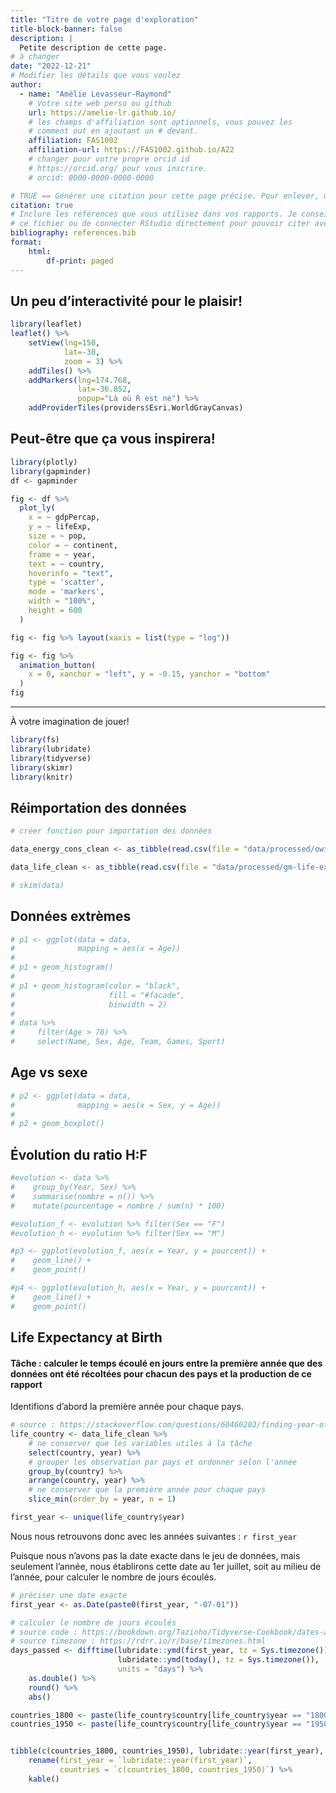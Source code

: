 ```yaml
---
title: "Titre de votre page d'exploration"
title-block-banner: false
description: | 
  Petite description de cette page.
# à changer
date: "2022-12-21"
# Modifier les détails que vous voulez
author:
  - name: "Amélie Levasseur-Raymond"
    # Votre site web perso ou github
    url: https://amelie-lr.github.io/
    # les champs d'affiliation sont optionnels, vous pouvez les
    # comment out en ajoutant un # devant.
    affiliation: FAS1002
    affiliation-url: https://FAS1002.github.io/A22
    # changer pour votre propre orcid id
    # https://orcid.org/ pour vous inscrire.
    # orcid: 0000-0000-0000-0000

# TRUE == Générer une citation pour cette page précise. Pour enlever, mettre false.
citation: true
# Inclure les références que vous utilisez dans vos rapports. Je conseille Zotero pour construire
# ce fichier ou de connecter RStudio directement pour pouvoir citer avec @nom-de-reference.
bibliography: references.bib
format: 
    html: 
        df-print: paged
---
```


## Un peu d'interactivité pour le plaisir!

```r
library(leaflet)
leaflet() %>%
    setView(lng=150,
            lat=-30,
            zoom = 3) %>%
    addTiles() %>%
    addMarkers(lng=174.768,
               lat=-36.852,
               popup="Là où R est né") %>%
    addProviderTiles(providers$Esri.WorldGrayCanvas)
```

## Peut-être que ça vous inspirera!

```r
library(plotly)
library(gapminder)
df <- gapminder

fig <- df %>%
  plot_ly(
    x = ~ gdpPercap,
    y = ~ lifeExp,
    size = ~ pop,
    color = ~ continent,
    frame = ~ year,
    text = ~ country,
    hoverinfo = "text",
    type = 'scatter',
    mode = 'markers',
    width = "100%",
    height = 600
  )

fig <- fig %>% layout(xaxis = list(type = "log"))

fig <- fig %>%
  animation_button(
    x = 0, xanchor = "left", y = -0.15, yanchor = "bottom"
  )
fig
```

------------------------------------------------------------------------

À votre imagination de jouer!



```r
library(fs)
library(lubridate)
library(tidyverse)
library(skimr)
library(knitr)
```

## Réimportation des données

```r
# créer fonction pour importation des données

data_energy_cons_clean <- as_tibble(read.csv(file = "data/processed/owid-energy-consumption-data.csv"))

data_life_clean <- as_tibble(read.csv(file = "data/processed/gm-life-expectancy-data.csv"))

# skim(data)

```

## Données extrèmes

```r
# p1 <- ggplot(data = data,
#              mapping = aes(x = Age))
# 
# p1 + geom_histogram()
# 
# p1 + geom_histogram(color = "black",
#                     fill = "#facade",
#                     binwidth = 2)
# 
# data %>% 
#     filter(Age > 78) %>%
#     select(Name, Sex, Age, Team, Games, Sport)
```

## Age vs sexe

```r
# p2 <- ggplot(data = data,
#              mapping = aes(x = Sex, y = Age))
# 
# p2 + geom_boxplot()
```

## Évolution du ratio H:F

```r
#evolution <- data %>% 
#    group_by(Year, Sex) %>%
#    summarise(nombre = n()) %>%
#    mutate(pourcentage = nombre / sum(n) * 100)

```

```r
#evolution_f <- evolution %>% filter(Sex == "F")
#evolution_h <- evolution %>% filter(Sex == "M")

#p3 <- ggplot(evolution_f, aes(x = Year, y = pourcent)) + 
#    geom_line() + 
#    geom_point()

#p4 <- ggplot(evolution_h, aes(x = Year, y = pourcent)) + 
#    geom_line() + 
#    geom_point()

```

## Life Expectancy at Birth

#### Tâche : calculer le temps écoulé **en jours** entre la première année que des données ont été récoltées pour chacun des pays et la production de ce rapport

Identifions d'abord la première année pour chaque pays.

```r

# source : https://stackoverflow.com/questions/60460203/finding-year-of-first-occurrence-in-r
life_country <- data_life_clean %>%
    # ne conserver que les variables utiles à la tâche
    select(country, year) %>%
    # grouper les observation par pays et ordonner selon l'année
    group_by(country) %>%
    arrange(country, year) %>%
    # ne conserver que la première année pour chaque pays
    slice_min(order_by = year, n = 1)

first_year <- unique(life_country$year)

```

Nous nous retrouvons donc avec les années suivantes : `r first_year`

Puisque nous n'avons pas la date exacte dans le jeu de données, mais seulement l'année, nous établirons cette date au 1er juillet, soit au milieu de l'année, pour calculer le nombre de jours écoulés.

```r

# préciser une date exacte
first_year <- as.Date(paste0(first_year, "-07-01"))

# calculer le nombre de jours écoulés
# source code : https://bookdown.org/Tazinho/Tidyverse-Cookbook/dates-and-times.html
# source timezone : https://rdrr.io/r/base/timezones.html
days_passed <- difftime(lubridate::ymd(first_year, tz = Sys.timezone()), 
                        lubridate::ymd(today(), tz = Sys.timezone()), 
                        units = "days") %>%
    as.double() %>%
    round() %>%
    abs()

countries_1800 <- paste(life_country$country[life_country$year == "1800"], collapse = ", ")
countries_1950 <- paste(life_country$country[life_country$year == "1950"], collapse = ", ")


tibble(c(countries_1800, countries_1950), lubridate::year(first_year), days_passed) %>%
    rename(first_year = `lubridate::year(first_year)`,
           countries = `c(countries_1800, countries_1950)`) %>%
    kable()

```





